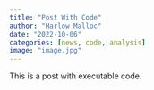 ```yaml
---
title: "Post With Code"
author: "Harlow Malloc"
date: "2022-10-06"
categories: [news, code, analysis]
image: "image.jpg"
---
```


This is a post with executable code.
